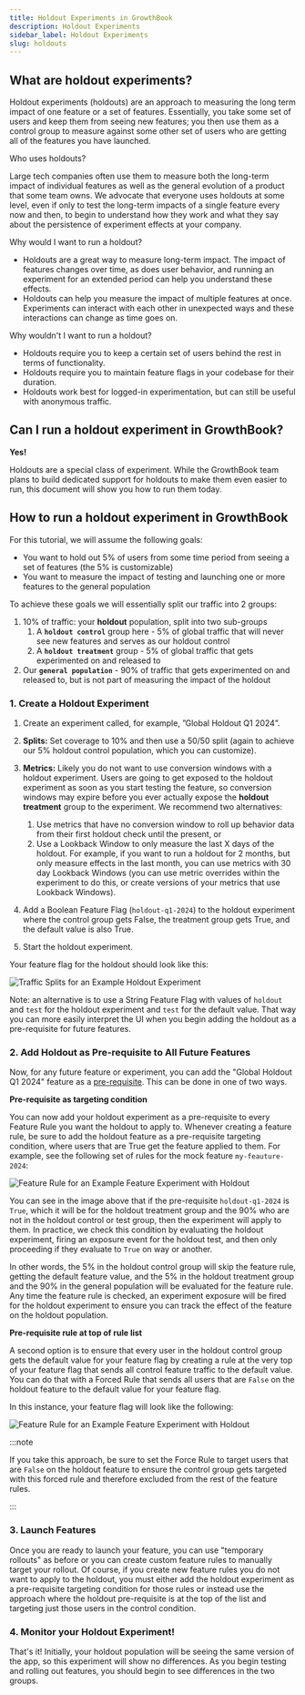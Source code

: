 ```yaml
---
title: Holdout Experiments in GrowthBook
description: Holdout Experiments
sidebar_label: Holdout Experiments
slug: holdouts
---
```


## What are holdout experiments?

Holdout experiments (holdouts) are an approach to measuring the long term impact of one feature or a set of features. Essentially, you take some set of users and keep them from seeing new features; you then use them as a control group to measure against some other set of users who are getting all of the features you have launched.

Who uses holdouts?

Large tech companies often use them to measure both the long-term impact of individual features as well as the general evolution of a product that some team owns. We advocate that everyone uses holdouts at some level, even if only to test the long-term impacts of a single feature every now and then, to begin to understand how they work and what they say about the persistence of experiment effects at your company.

Why would I want to run a holdout?

- Holdouts are a great way to measure long-term impact. The impact of features changes over time, as does user behavior, and running an experiment for an extended period can help you understand these effects.
- Holdouts can help you measure the impact of multiple features at once. Experiments can interact with each other in unexpected ways and these interactions can change as time goes on.

Why wouldn't I want to run a holdout?

- Holdouts require you to keep a certain set of users behind the rest in terms of functionality.
- Holdouts require you to maintain feature flags in your codebase for their duration.
- Holdouts work best for logged-in experimentation, but can still be useful with anonymous traffic.

## Can I run a holdout experiment in GrowthBook?

**Yes!**

Holdouts are a special class of experiment. While the GrowthBook team plans to build dedicated support for holdouts to make them even easier to run, this document will show you how to run them today.

## How to run a holdout experiment in GrowthBook

For this tutorial, we will assume the following goals:

- You want to hold out 5% of users from some time period from seeing a set of features (the 5% is customizable)
- You want to measure the impact of testing and launching one or more features to the general population

To achieve these goals we will essentially split our traffic into 2 groups:

1. 10% of traffic: your **holdout** population, split into two sub-groups
   1. A **`holdout control`** group here - 5% of global traffic that will never see new features and serves as our holdout control
   2. A **`holdout treatment`** group - 5% of global traffic that gets experimented on and released to
2. Our **`general population`** - 90% of traffic that gets experimented on and released to, but is not part of measuring the impact of the holdout

### 1. Create a Holdout Experiment

1. Create an experiment called, for example, ”Global Holdout Q1 2024”.
2. **Splits:** Set coverage to 10% and then use a 50/50 split (again to achieve our 5% holdout control population, which you can customize).

3. **Metrics:** Likely you do not want to use conversion windows with a holdout experiment. Users are going to get exposed to the holdout experiment as soon as you start testing the feature, so conversion windows may expire before you ever actually expose the **holdout treatment** group to the experiment. We recommend two alternatives:
   1. Use metrics that have no conversion window to roll up behavior data from their first holdout check until the present, or
   2. Use a Lookback Window to only measure the last X days of the holdout. For example, if you want to run a holdout for 2 months, but only measure effects in the last month, you can use metrics with 30 day Lookback Windows (you can use metric overrides within the experiment to do this, or create versions of your metrics that use Lookback Windows).
4. Add a Boolean Feature Flag (`holdout-q1-2024`) to the holdout experiment where the control group gets False, the treatment group gets True, and the default value is also True.
5. Start the holdout experiment.

Your feature flag for the holdout should look like this:

<div style={{display: 'flex', justifyContent: 'center', width: '100%'}}>
<img src="/images/statistics/holdout-splits.png" alt="Traffic Splits for an Example Holdout Experiment" style={{ width: 800, margin: "0 auto" }} />
</div>

Note: an alternative is to use a String Feature Flag with values of `holdout` and `test` for the holdout experiment and `test` for the default value. That way you can more easily interpret the UI when you begin adding the holdout as a pre-requisite for future features.

### 2. Add Holdout as Pre-requisite to All Future Features

Now, for any future feature or experiment, you can add the "Global Holdout Q1 2024" feature as a [pre-requisite](/features/prerequisites). This can be done in one of two ways.

**Pre-requisite as targeting condition**

You can now add your holdout experiment as a pre-requisite to every Feature Rule you want the holdout to apply to. Whenever creating a feature rule, be sure to add the holdout feature as a pre-requisite targeting condition, where users that are True get the feature applied to them. For example, see the following set of rules for the mock feature `my-feauture-2024`:

<div style={{display: 'flex', justifyContent: 'center', width: '100%'}}>
<img src="/images/statistics/holdout-targeting.png" alt="Feature Rule for an Example Feature Experiment with Holdout" style={{ width: 800 }} />
</div>

You can see in the image above that if the pre-requisite `holdout-q1-2024` is `True`, which it will be for the holdout treatment group and the 90\% who are not in the holdout control or test group, then the experiment will apply to them. In practice, we check this condition by evaluating the holdout experiment, firing an exposure event for the holdout test, and then only proceeding if they evaluate to `True` on way or another.

In other words, the 5\% in the holdout control group will skip the feature rule, getting the default feature value, and the 5\% in the holdout treatment group and the 90\% in the general population will be evaluated for the feature rule. Any time the feature rule is checked, an experiment exposure will be fired for the holdout experiment to ensure you can track the effect of the feature on the holdout population.

**Pre-requisite rule at top of rule list**

A second option is to ensure that every user in the holdout control group gets the default value for your feature flag by creating a rule at the very top of your feature flag that sends all control feature traffic to the default value. You can do that with a Forced Rule that sends all users that are `False` on the holdout feature to the default value for your feature flag.

In this instance, your feature flag will look like the following:

<div style={{display: 'flex', justifyContent: 'center', width: '100%'}}>
<img src="/images/statistics/holdout-rule.png" alt="Feature Rule for an Example Feature Experiment with Holdout" style={{ width: 800 }} />
</div>

:::note

If you take this approach, be sure to set the Force Rule to target users that are `False` on the holdout feature to ensure the control group gets targeted with this forced rule and therefore excluded from the rest of the feature rules.

:::

### 3. Launch Features

Once you are ready to launch your feature, you can use "temporary rollouts" as before or you can create custom feature rules to manually target your rollout. Of course, if you create new feature rules you do not want to apply to the holdout, you must either add the holdout experiment as a pre-requisite targeting condition for those rules or instead use the approach where the holdout pre-requisite is at the top of the list and targeting just those users in the control condition.

### 4. Monitor your Holdout Experiment!

That's it! Initially, your holdout population will be seeing the same version of the app, so this experiment will show no differences. As you begin testing and rolling out features, you should begin to see differences in the two groups.
